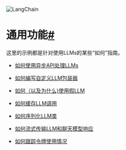 

<Head>
  <script>
    {
      `(function() {
         var _hmt = _hmt || [];
(function() {
  var hm = document.createElement("script");
  hm.src = "https://hm.baidu.com/hm.js?e60fb290e204e04c5cb6f79b0ac1e697";
  var s = document.getElementsByTagName("script")[0]; 
  s.parentNode.insertBefore(hm, s);
})();
       })();`
    }
  </script>
</Head>

![LangChain](https://pica.zhimg.com/50/v2-56e8bbb52aa271012541c1fe1ceb11a2_r.gif)





通用功能[#](#generic-functionality "这个标题的永久链接")
===========================================

这里的示例都是针对使用LLMs的某些“如何”指南。

* [如何使用异步API处理LLMs](examples/async_llm.html)

* [如何编写自定义LLM包装器](examples/custom_llm.html)

* [如何（以及为什么)使用假LLM](examples/fake_llm.html)

* [如何缓存LLM调用](examples/llm_caching.html)

* [如何序列化LLM类](examples/llm_serialization.html)

* [如何流式传输LLM和聊天模型响应](examples/streaming_llm.html)

* [如何跟踪令牌使用情况](examples/token_usage_tracking.html)

